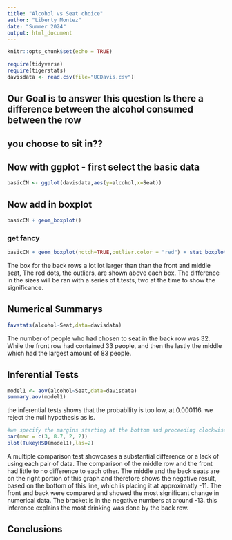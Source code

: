 ```yaml
---
title: "Alcohol vs Seat choice"
author: "Liberty Montez"
date: "Summer 2024"
output: html_document
---
```


```r
knitr::opts_chunk$set(echo = TRUE)
```

```r
require(tidyverse)
require(tigerstats)
davisdata <- read.csv(file="UCDavis.csv")
```
## Our Goal is to answer this question Is there a difference between the alcohol consumed between the row
## you choose to sit in??

## Now with ggplot - first select the basic data

```r
basicCN <- ggplot(davisdata,aes(y=alcohol,x=Seat))
```
## Now add in boxplot

```r
basicCN + geom_boxplot()
```
  
  
### get fancy  

```r
basicCN + geom_boxplot(notch=TRUE,outlier.color = "red") + stat_boxplot(geom ='errorbar') + labs(title="Fancy notch boxplot \n with 2 lines")
```
  

The box for the back rows a lot lot larger than than the front and middle seat, The red dots, the outliers, are shown above each box. The difference in the sizes will be ran with a series of t.tests, two at the time to show the significance.  

## Numerical Summarys 

```r
favstats(alcohol~Seat,data=davisdata)
```
   
The number of people who had chosen to seat in the back row was 32. While the front row had contained 33 people, and then the lastly the middle which had the largest amount of 83 people. 
  
  
## Inferential Tests

```r
model1 <- aov(alcohol~Seat,data=davisdata)
summary.aov(model1)
```
  
the inferential tests shows that the probability is too low, at 0.000116. we reject the null hypothesis as is.

```r
#we specify the margins starting at the bottom and proceeding clockwise - thus 8.7 is the left side margin to hold the names of the factors
par(mar = c(3, 8.7, 2, 2))
plot(TukeyHSD(model1),las=2)
```


A multiple comparison test showcases a substantial difference or a lack of using each pair of data. The comparison of the middle row and the front had little to no difference to each other. The middle and the back seats are on the right portion of this graph and therefore shows the negative result, based on the bottom of this line, which is placing it at approximatly -11. The front and back were compared and showed the most significant change in numerical data. The bracket is in the negative numbers at around -13. this inference explains the most drinking was done by the back row.    

## Conclusions


